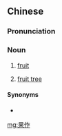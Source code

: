 ==Chinese==
{{zh-forms}}

===Pronunciation===
{{zh-pron
|h=pfs=kó-chok;gd=guo3 zog5
|cat=n
}}

===Noun===
{{zh-noun}}

# {{lb|zh|Hakka}} [[fruit]]
# {{lb|zh|Hakka}} [[fruit tree]]

====Synonyms====
* {{sense|fruit}}
{{zh-dial|水果}}

[[mg:果作]]